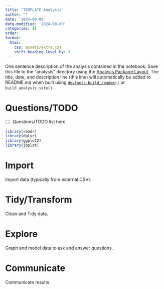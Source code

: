 ```yaml
---
title: "TEMPLATE Analysis"
author: ""
date: '2024-00-00'
date-modified: '2024-00-00'
categories: []
order:
format:
  html:
    css: assets/extra.css
    shift-heading-level-by: 1
---
```


One sentence description of the analysis contained in the notebook. Save this file to the "analysis" directory using the [Analysis Package Layout](https://jabenninghoff.github.io/rdev/articles/analysis-package-layout.html). The title, date, and description line (this line) will automatically be added to README.md when built using [`devtools:build_readme()`](https://devtools.r-lib.org/reference/build_rmd.html) or `build_analysis_site()`.

# Questions/TODO

- [ ] Questions/TODO list here

```r
library(readr)
library(dplyr)
library(ggplot2)
library(jbplot)
```

# Import

Import data (typically from external CSV).

# Tidy/Transform

Clean and Tidy data.

# Explore

Graph and model data to ask and answer questions.

# Communicate

Communicate results.
